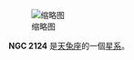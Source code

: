 {{NGCInfoBox|NGCID=NGC 2124|發現者=弗里德里希·威廉·赫歇爾|發現日期=1784年10月20日|其他編號=ESO 555-16,MCG -3-16-3,IRAS05557-2005|曆元=J2000.0|赤經=5時57分52.3秒
|赤緯=-20°5'6"|星座=天兔座|星體=星系|星等=12.6|表面亮度=13.4|藍等=13.4}}
[[File:NGC_2124_DSS.jpg|缩略图]]

'''NGC 2124''' 是[[天兔座|天兔座]]的一個[[星系|星系]]。

{{NGCReference|2124}}

{{Catalogs|NGC=2124}}
